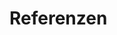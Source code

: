 # Referenzen {.unnumbered}

::: {#refs}
:::

\clearpage
\addcontentsline{toc}{chapter}{Index}
\printindex
